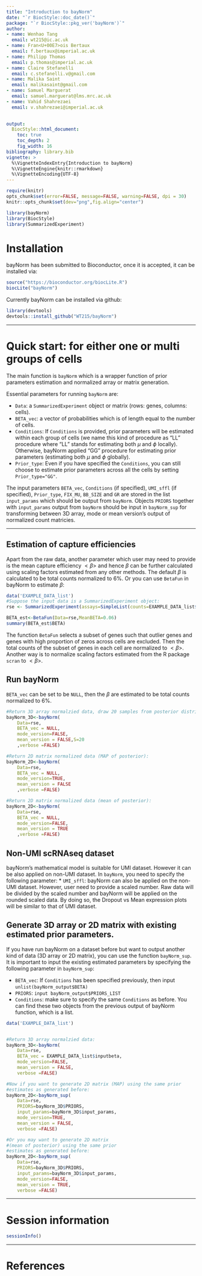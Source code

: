 ```yaml
---
title: "Introduction to bayNorm"
date: "`r BiocStyle::doc_date()`"
package: "`r BiocStyle::pkg_ver('bayNorm')`"
author: 
- name: Wenhao Tang
  email: wt215@ic.ac.uk
- name: Fran<U+00E7>ois Bertaux
  email: f.bertaux@imperial.ac.uk
- name: Philipp Thomas
  email: p.thomas@imperial.ac.uk
- name: Claire Stefanelli
  email: c.stefanelli.v@gmail.com
- name: Malika Saint
  email: malikasaint@gmail.com
- name: Samuel Marguerat
  email: samuel.marguerat@lms.mrc.ac.uk
- name: Vahid Shahrezaei
  email: v.shahrezaei@imperial.ac.uk
  

output: 
  BiocStyle::html_document:
    toc: true
    toc_depth: 2
    fig_width: 16
bibliography: library.bib
vignette: >
  %\VignetteIndexEntry{Introduction to bayNorm}
  %\VignetteEngine{knitr::rmarkdown}
  %\VignetteEncoding{UTF-8}  
---
```


```r
require(knitr)
opts_chunk$set(error=FALSE, message=FALSE, warning=FALSE, dpi = 30)
knitr::opts_chunk$set(dev="png",fig.align="center")
```

```r
library(bayNorm)
library(BiocStyle)
library(SummarizedExperiment)
```

# Installation


bayNorm has been submitted to Bioconductor, once it is accepted, it can be installed via:
```r
source("https://bioconductor.org/biocLite.R")
biocLite("bayNorm")
```

Currently bayNorm can be installed via github:
```r
library(devtools)
devtools::install_github("WT215/bayNorm")
```




***


# Quick start: for either one or multi groups of cells
The main function is `bayNorm` which is a wrapper function of prior parameters estimation and normalized array or matrix generation. 

Essential parameters for running `bayNorm` are: 

* `Data`: a `SummarizedExperiment` object or matrix (rows: genes, columns: cells). 
* `BETA_vec`: a vector of probabilities which is of length equal to the number of cells. 
* `Conditions`: If `Conditions` is provided, prior parameters will be estimated within each group of cells (we name this kind of procedure as "LL" procedure where "LL" stands for estimating both $\mu$ and $\phi$ locally). Otherwise, bayNorm applied "GG" procedure for estimating prior parameters (estimating both $\mu$ and $\phi$ globally).
* `Prior_type`: Even if you have specified the `Conditions`, you can still choose to estimate prior parameters across all the cells by setting `Prior_type="GG"`.


The input parameters `BETA_vec`, `Conditions` (if specified), `UMI_sffl` (if specified), `Prior_type`, `FIX_MU`, `BB_SIZE` and `GR` are stored in the list `input_params` which should be output from `bayNorm`. Objects `PRIORS` together with `input_params` output from `bayNorm` should be input in `bayNorm_sup` for transforming between 3D array, mode or mean version's output of normalized count matricies.

***

## Estimation of capture efficiencies
Apart from the raw data, another parameter which user may need to provide is the mean capture efficiency $<\beta>$ and hence $\beta$ can be further calculated using scaling factors estimated from any other methods. The default $\beta$ is calculated to be total counts normalized to 6\%. Or you can use `BetaFun` in bayNorm to estimate $\beta$:
```r
data('EXAMPLE_DATA_list')
#Suppose the input data is a SummarizedExperiment object:
rse <- SummarizedExperiment(assays=SimpleList(counts=EXAMPLE_DATA_list$inputdata))

BETA_est<-BetaFun(Data=rse,MeanBETA=0.06)
summary(BETA_est$BETA)
```
The function `BetaFun` selects a subset of genes such that outlier genes and genes with high proportion of zeros across cells are excluded. Then the total counts of the subset of genes in each cell are normalized to $<\beta>$. Another way is to normalize scaling factors estimated from the R package `scran` to $<\beta>$.



## Run bayNorm
`BETA_vec` can be set to be `NULL`, then the $\beta$ are estimated to be total counts normalized to 6\%.
```r
#Return 3D array normalzied data, draw 20 samples from posterior distribution:
bayNorm_3D<-bayNorm(
    Data=rse,
    BETA_vec = NULL,
    mode_version=FALSE,
    mean_version = FALSE,S=20
    ,verbose =FALSE)

#Return 2D matrix normalized data (MAP of posterior):
bayNorm_2D<-bayNorm(
    Data=rse,
    BETA_vec = NULL,
    mode_version=TRUE,
    mean_version = FALSE
    ,verbose =FALSE)

#Return 2D matrix normalized data (mean of posterior):
bayNorm_2D<-bayNorm(
    Data=rse,
    BETA_vec = NULL,
    mode_version=FALSE,
    mean_version = TRUE
    ,verbose =FALSE)
```



## Non-UMI scRNAseq dataset
bayNorm's mathematical model is suitable for UMI dataset. However it can be also applied on non-UMI dataset. In `bayNorm`, you need to specify the following parameter:
* `UMI_sffl`: bayNorm can also be applied on the non-UMI dataset. However, user need to provide a scaled number. Raw data will be divided by the scaled number and bayNorm will be applied on the rounded scaled data. By doing so, the Dropout vs Mean expression plots will be similar to that of UMI dataset.


## Generate 3D array or 2D matrix with existing estimated prior parameters.
If you have run bayNorm on a dataset before but want to output another kind of data (3D array or 2D matrix), you can use the function `bayNorm_sup`. It is important to input the existing estimated parameters by specifying the following parameter in `bayNorm_sup`:

* `BETA_vec`: If `Conditions` has been specified previously, then input `unlist(bayNorm_output$BETA)`
* `PRIORS`: `input bayNorm_output$PRIORS_LIST`
* `Conditions`: make sure to specify the same `Conditions` as before.
You can find these two objects from the previous output of bayNorm function, which is a list.

```r
data('EXAMPLE_DATA_list')


#Return 3D array normalzied data:
bayNorm_3D<-bayNorm(
    Data=rse,
    BETA_vec = EXAMPLE_DATA_list$inputbeta,
    mode_version=FALSE,
    mean_version = FALSE,
    verbose =FALSE)

#Now if you want to generate 2D matrix (MAP) using the same prior
#estimates as generated before:
bayNorm_2D<-bayNorm_sup(
    Data=rse,
    PRIORS=bayNorm_3D$PRIORS,
    input_params=bayNorm_3D$input_params,
    mode_version=TRUE,
    mean_version = FALSE,
    verbose =FALSE)

#Or you may want to generate 2D matrix 
#(mean of posterior) using the same prior
#estimates as generated before:
bayNorm_2D<-bayNorm_sup(
    Data=rse,
    PRIORS=bayNorm_3D$PRIORS,
    input_params=bayNorm_3D$input_params,
    mode_version=FALSE,
    mean_version = TRUE,
    verbose =FALSE)
```







***

# Session information

```r
sessionInfo()
```

***

# References


